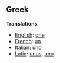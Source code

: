 ==Greek==

'''Translations'''

*[[English]]: [[one]]
*[[French]]: [[un]]
*[[Italian]]: [[uno]]
*[[Latin]]: [[unus]], [[uno]]